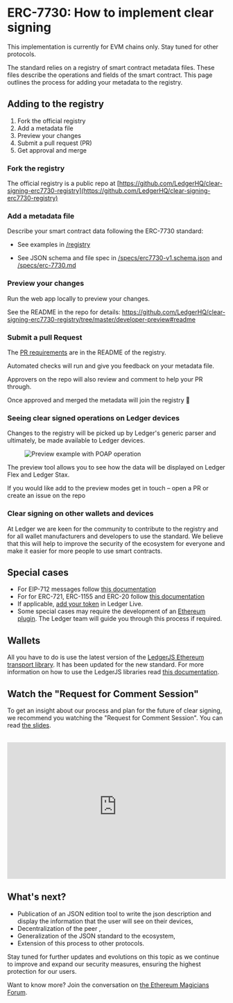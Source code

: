

# ERC-7730: How to implement clear signing

<Callout type="info" emoji="ℹ️">

This implementation is currently for EVM chains only. Stay tuned for other protocols.

</Callout>

The <Glossary word="clear signing"></Glossary> standard relies on a registry of smart contract metadata files. These files describe the operations and fields of the smart contract. This page outlines the process for adding your metadata to the registry.

## Adding to the registry

1. Fork the official registry
1. Add a metadata file
1. Preview your changes
1. Submit a pull request (PR)
1. Get approval and merge

### Fork the registry

The official registry is a public repo at [https://github.com/LedgerHQ/clear-signing-erc7730-registry](https://github.com/LedgerHQ/clear-signing-erc7730-registry)

### Add a metadata file

Describe your smart contract data following the ERC-7730 standard:

- See examples in [/registry](https://github.com/LedgerHQ/clear-signing-erc7730-registry/blob/master/registry)

- See JSON schema and file spec in [/specs/erc7730-v1.schema.json](https://github.com/LedgerHQ/clear-signing-erc7730-registry/blob/master/specs/erc7730-v1.schema.json) and [/specs/erc-7730.md](https://github.com/LedgerHQ/clear-signing-erc7730-registry/blob/master/specs/erc-7730.md)

### Preview your changes

Run the web app locally to preview your changes.

See the README in the repo for details: https://github.com/LedgerHQ/clear-signing-erc7730-registry/tree/master/developer-preview#readme

### Submit a pull Request

The [PR requirements](https://github.com/LedgerHQ/clear-signing-erc7730-registry/blob/master/README.md) are in the README of the registry.

Automated checks will run and give you feedback on your metadata file.

Approvers on the repo will also review and comment to help your PR through.

Once approved and merged the metadata will join the registry 🎉

### Seeing clear signed operations on Ledger devices

Changes to the registry will be picked up by Ledger's generic parser and ultimately, be made available to Ledger devices.

<div style={{ paddingTop: "1em", width: "90%" }} className="center">
  <figure>
    <img
      src="/clear-signing/preview-example-poap.png"
      alt="Preview example with POAP operation"
    />
  </figure>
</div>

The preview tool allows you to see how the data will be displayed on Ledger Flex and Ledger Stax.

<Callout type="info" emoji="💡">
  If you would like add to the preview modes get in touch – open a PR or create
  an issue on the repo
</Callout>

### Clear signing on other wallets and devices

At Ledger we are keen for the community to contribute to the registry and for all wallet manufacturers and developers to use the standard. We believe that this will help to improve the security of the ecosystem for everyone and make it easier for more people to use smart contracts.

## Special cases

- For EIP-712 messages follow [this documentation](./eip712)
- For for ERC-721, ERC-1155 and ERC-20 follow [this documentation](./nft)
- If applicable, [add your token](../ledger-live/accounts/integration/tokens/evm-chains-tokens) in Ledger Live.
- Some special cases may require the development of an [Ethereum plugin](../device-app/getting-started). The Ledger team will guide you through this process if required.

## Wallets

All you have to do is use the latest version of the [LedgerJS Ethereum transport library](https://github.com/LedgerHQ/ledger-live/tree/b2163a6eaafd46390d4a14bad8e62fcc10454c05/libs/ledgerjs/packages/hw-app-eth). It has been updated for the new standard. For more information on how to use the LedgerJS libraries read [this documentation](../device-interaction/getting-started).

## Watch the "Request for Comment Session"

To get an insight about our process and plan for the future of clear signing, we recommend you watching the "Request for Comment Session". You can read [the slides](https://www.keepandshare.com/doc13/view.php?id=32202&da=y).

<br />

<iframe
  width="100%"
  height="315"
  src="https://www.youtube-nocookie.com//embed/-O7aX6vUvs8?si=ypUZmsQyyGPYcNn7"
  title="YouTube video player"
  frameBorder="0"
  allow="accelerometer; autoplay; clipboard-write; encrypted-media; gyroscope; picture-in-picture"
  allowFullScreen
></iframe>

## What's next?

- Publication of an <Glossary word="open source"></Glossary> JSON edition tool to write the json description and display the information that the user will see on their devices,
- Decentralization of the peer <Glossary word="review process"></Glossary>,
- Generalization of the JSON standard to the <Glossary word="Web3"></Glossary> ecosystem,
- Extension of this process to other protocols.

Stay tuned for further updates and evolutions on this topic as we continue to improve and expand our security measures, ensuring the highest protection for our users.

Want to know more? Join the conversation on [the Ethereum Magicians Forum](https://ethereum-magicians.org/t/eip-7730-proposal-for-a-clear-signing-standard-format-for-wallets/20403).

